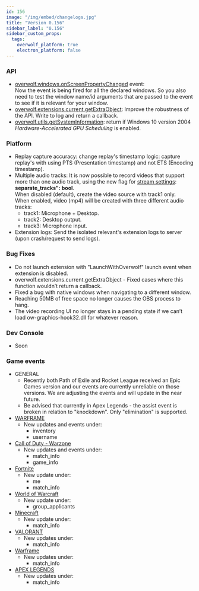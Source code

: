 ```yaml
---
id: 156
image: "/img/embed/changelogs.jpg"
title: "Version 0.156"
sidebar_label: "0.156"
sidebar_custom_props:
  tags:
    overwolf_platform: true
    electron_platform: false
---
```


### API

* [overwolf.windows.onScreenPropertyChanged](/api/windows#onscreenpropertychanged) event:  
  Now the event is being fired for all the declared windows. So you also need to test the window name/id arguments that are passed to the event to see if it is relevant for your window.
* [overwolf.extensions.current.getExtraObject](/api/extensions/current#getextraobjectname-callback): Improve the robustness of the API. Write to log and return a callback.
* [overwolf.utils.getSystemInformation](/api/utils#getsysteminformationcallback): return if Windows 10 version 2004 *Hardware-Accelerated GPU Scheduling* is enabled. 

### Platform

* Replay capture accuracy: change replay's timestamp logic: capture replay's with using PTS (Presentation timestamp) and not ETS (Encoding timestamp).
* Multiple audio tracks: It is now possible to record videos that support more than one audio track, using the new flag for [stream settings](/api/streaming#streamsettings-object): **separate_tracks": bool**.  
  When disabled (default), create the video source with track1 only.  
  When enabled, video (mp4) will be created with three different audio tracks:
  * track1: Microphone + Desktop.
  * track2: Desktop output.
  * track3: Microphone input.  
* Extension logs: Send the isolated relevant's extension logs to server (upon crash/request to send logs).

### Bug Fixes

* Do not launch extension with "LaunchWithOverwolf" launch event when extension is disabled. 
* overwolf.extensions.current.getExtraObject - Fixed cases where this function wouldn’t return a callback.
* Fixed a bug with native windows when navigating to a different window.
* Reaching 50MB of free space no longer causes the OBS process to hang.
* The video recording UI no longer stays in a pending state if we can’t load ow-graphics-hook32.dll for whatever reason.

### Dev Console

* Soon

### Game events
* GENERAL
  * Recently both Path of Exile and Rocket League received an Epic Games version and our events are currently unreliable on those versions. We are adjusting the events and will update in the near future.
  * Be advised that currently in Apex Legends - the assist event is broken in relation to "knockdown". Only "elimination" is supported.
* [WARFRAME](/api/game-data/supported-games/warframe)
  * New updates and events under:
    * inventory
    * username
* [Call of Duty - Warzone](/api/game-data/supported-games/call-of-duty-warzone-caldera)
  * New updates and events under:
    * match_info
    * game_info
* [Fortnite](/api/game-data/supported-games/fortnite)
  * New update under:
    * me
    * match_info
* [World of Warcraft](/api/game-data/supported-games/world-of-warcraft)
  * New update under:
    * group_applicants
* [Minecraft](/api/game-data/supported-games/minecraft)
  * New update under:
    * match_info
* [VALORANT](/api/game-data/supported-games/valorant)
  * New updates under:
    * match_info
* [Warframe](/api/game-data/supported-games/warframe)
  * New updates under:
    * match_info
* [APEX LEGENDS](/api/game-data/supported-games/apex-legends)
  * New updates under:
    * match_info
    
